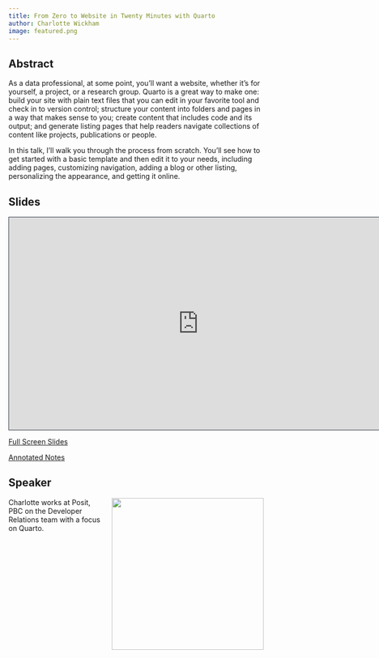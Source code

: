 ```yaml
---
title: From Zero to Website in Twenty Minutes with Quarto
author: Charlotte Wickham
image: featured.png
---
```


## Abstract

As a data professional, at some point, you’ll want a website, whether it's for yourself, a project, or a research group. Quarto is a great way to make one: build your site with plain text files that you can edit in your favorite tool and check in to version control; structure your content into folders and pages in a way that makes sense to you; create content that includes code and its output; and generate listing pages that help readers navigate collections of content like projects, publications or people. 

In this talk, I’ll walk you through the process from scratch. You’ll see how to get started with a basic template and then edit it to your needs, including adding pages, customizing navigation, adding a blog or other listing, personalizing the appearance, and getting it online. 


## Slides

```{=html}
<iframe src="https://charlotte.quarto.pub/jsm2024/#/title-slide" height="420" width="747" style="border: 1px solid #2e3846;"></iframe>
```

[Full Screen Slides](https://charlotte.quarto.pub/jsm2024)

[Annotated Notes](https://charlotte.quarto.pub/jsm2024/assets/demo.html)

## Speaker

![](charlotte.jpg){style="float: right; padding-left: 10px;" fig-alt="Photo of Charlotte Wickham" fig-align="right" width="300"}

Charlotte works at Posit, PBC on the Developer Relations team with a focus on Quarto.

